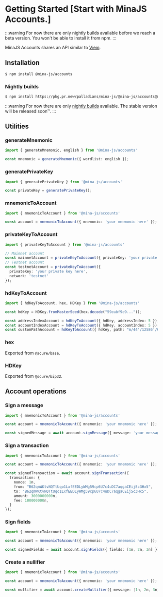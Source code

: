 # Getting Started [Start with MinaJS Accounts.]

:::warning
For now there are only nightly builds available before we reach a beta version. You won't be able to install it from npm.
:::

MinaJS Accounts shares an API similar to [Viem](https://viem.sh/).

## Installation

```sh
$ npm install @mina-js/accounts
```

### Nightly builds

```sh
$ npm install https://pkg.pr.new/palladians/mina-js/@mina-js/accounts@main
```

:::warning
For now there are only [nightly builds](/getting-started#nightly-builds) available. The stable version will be released soon™️.
:::

## Utilities

### generateMnemonic

```ts twoslash
import { generateMnemonic, english } from '@mina-js/accounts'

const mnemonic = generateMnemonic({ wordlist: english });
```

### generatePrivateKey

```ts twoslash
import { generatePrivateKey } from '@mina-js/accounts'

const privateKey = generatePrivateKey();
```

### mnemonicToAccount

```ts twoslash
import { mnemonicToAccount } from '@mina-js/accounts'

const account = mnemonicToAccount({ mnemonic: 'your mnemonic here' });
```

### privateKeyToAccount

```ts twoslash
import { privateKeyToAccount } from '@mina-js/accounts'

// Mainnet account
const mainnetAccount = privateKeyToAccount({ privateKey: 'your private key here' });
// Testnet account
const testnetAccount = privateKeyToAccount({
  privateKey: 'your private key here',
  network: 'testnet'
});
```

### hdKeyToAccount

```ts twoslash
import { hdKeyToAccount, hex, HDKey } from '@mina-js/accounts'

const hdKey = HDKey.fromMasterSeed(hex.decode("59eabf9e9..."));

const addressIndexAccount = hdKeyToAccount({ hdKey, addressIndex: 5 });
const accountIndexAccount = hdKeyToAccount({ hdKey, accountIndex: 5 });
const customPathAccount = hdKeyToAccount({ hdKey, path: "m/44'/12586'/0'/0/5" });
```

### hex

Exported from `@scure/base`.

### HDKey

Exported from `@scure/bip32`.

## Account operations

### Sign a message

```ts twoslash
import { mnemonicToAccount } from '@mina-js/accounts'

const account = mnemonicToAccount({ mnemonic: 'your mnemonic here' });

const signedMessage = await account.signMessage({ message: 'your message here' });
```

### Sign a transaction

```ts twoslash
import { mnemonicToAccount } from '@mina-js/accounts'

const account = mnemonicToAccount({ mnemonic: 'your mnemonic here' });

const signedTransaction = await account.signTransaction({
  transaction: {
  	nonce: 1n,
  	from: "B62qmWKtvNQTtUqo1LxfEEDLyWMg59cp6U7c4uDC7aqgaCEijSc3Hx5",
  	to: "B62qmWKtvNQTtUqo1LxfEEDLyWMg59cp6U7c4uDC7aqgaCEijSc3Hx5",
  	amount: 3000000000n,
  	fee: 100000000n,
  }
});
```

### Sign fields

```ts twoslash
import { mnemonicToAccount } from '@mina-js/accounts'

const account = mnemonicToAccount({ mnemonic: 'your mnemonic here' });

const signedFields = await account.signFields({ fields: [1n, 2n, 3n] });
```

### Create a nullifier

```ts twoslash
import { mnemonicToAccount } from '@mina-js/accounts'

const account = mnemonicToAccount({ mnemonic: 'your mnemonic here' });

const nullifier = await account.createNullifier({ message: [1n, 2n, 3n] });
```
